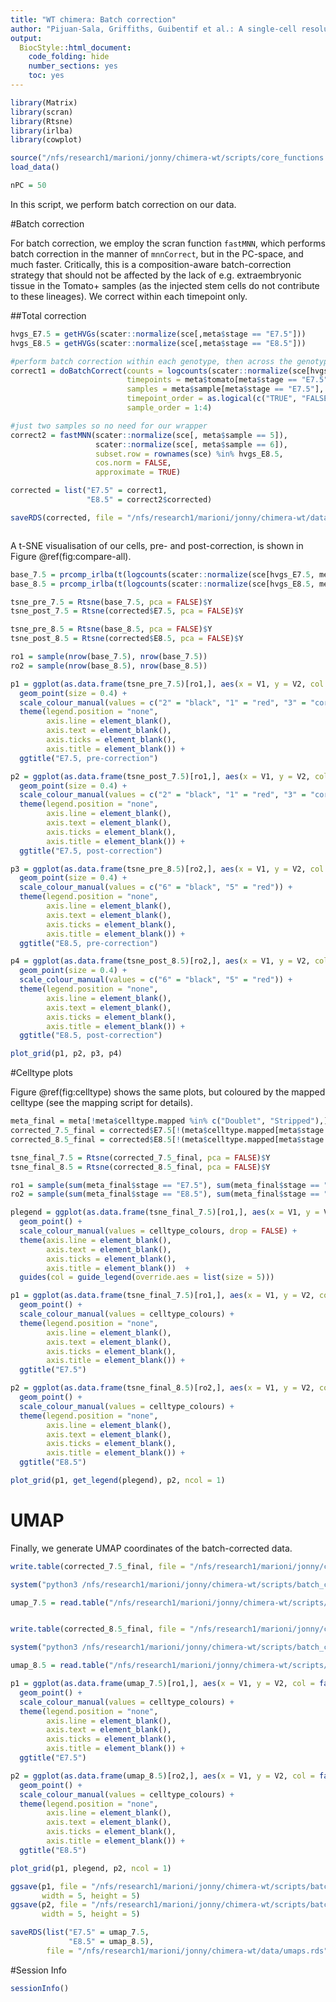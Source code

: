 ```yaml
---
title: "WT chimera: Batch correction"
author: "Pijuan-Sala, Griffiths, Guibentif et al.: A single-cell resolution molecular roadmap from mouse gastrulation to early organogenesis."
output:
  BiocStyle::html_document:
    code_folding: hide
    number_sections: yes
    toc: yes  
---
```



```r
library(Matrix)
library(scran)
library(Rtsne)
library(irlba)
library(cowplot)

source("/nfs/research1/marioni/jonny/chimera-wt/scripts/core_functions.R")
load_data()

nPC = 50


```

In this script, we perform batch correction on our data.


#Batch correction

For batch correction, we employ the scran function `fastMNN`, which performs batch correction in the manner of `mnnCorrect`, but in the PC-space, and much faster. Critically, this is a composition-aware batch-correction strategy that should not be affected by the lack of e.g. extraembryonic tissue in the Tomato+ samples (as the injected stem cells do not contribute to these lineages). We correct within each timepoint only.

##Total correction

```r

hvgs_E7.5 = getHVGs(scater::normalize(sce[,meta$stage == "E7.5"]))
hvgs_E8.5 = getHVGs(scater::normalize(sce[,meta$stage == "E8.5"]))

#perform batch correction within each genotype, then across the genotypes
correct1 = doBatchCorrect(counts = logcounts(scater::normalize(sce[hvgs_E7.5, meta$stage == "E7.5"])), 
                          timepoints = meta$tomato[meta$stage == "E7.5"], 
                          samples = meta$sample[meta$stage == "E7.5"], 
                          timepoint_order = as.logical(c("TRUE", "FALSE")), 
                          sample_order = 1:4)

```

```r
#just two samples so no need for our wrapper
correct2 = fastMNN(scater::normalize(sce[, meta$sample == 5]),
                   scater::normalize(sce[, meta$sample == 6]),
                   subset.row = rownames(sce) %in% hvgs_E8.5,
                   cos.norm = FALSE,
                   approximate = TRUE)

```

```r

corrected = list("E7.5" = correct1,
                 "E8.5" = correct2$corrected)

saveRDS(corrected, file = "/nfs/research1/marioni/jonny/chimera-wt/data/corrected_pcas.rds")



```

A t-SNE visualisation of our cells, pre- and post-correction, is shown in Figure \@ref(fig:compare-all).

```r

base_7.5 = prcomp_irlba(t(logcounts(scater::normalize(sce[hvgs_E7.5, meta$stage == "E7.5"]))), n = nPC)$x
base_8.5 = prcomp_irlba(t(logcounts(scater::normalize(sce[hvgs_E8.5, meta$stage == "E8.5"]))), n = nPC)$x

tsne_pre_7.5 = Rtsne(base_7.5, pca = FALSE)$Y
tsne_post_7.5 = Rtsne(corrected$E7.5, pca = FALSE)$Y

tsne_pre_8.5 = Rtsne(base_8.5, pca = FALSE)$Y
tsne_post_8.5 = Rtsne(corrected$E8.5, pca = FALSE)$Y

ro1 = sample(nrow(base_7.5), nrow(base_7.5))
ro2 = sample(nrow(base_8.5), nrow(base_8.5))

p1 = ggplot(as.data.frame(tsne_pre_7.5)[ro1,], aes(x = V1, y = V2, col = factor(meta$sample[meta$stage == "E7.5"][ro1]))) +
  geom_point(size = 0.4) +
  scale_colour_manual(values = c("2" = "black", "1" = "red", "3" = "coral", "4" = "darkgrey")) +
  theme(legend.position = "none",
        axis.line = element_blank(),
        axis.text = element_blank(),
        axis.ticks = element_blank(),
        axis.title = element_blank()) +
  ggtitle("E7.5, pre-correction")

p2 = ggplot(as.data.frame(tsne_post_7.5)[ro1,], aes(x = V1, y = V2, col = factor(meta$sample[meta$stage == "E7.5"][ro1]))) +
  geom_point(size = 0.4) +
  scale_colour_manual(values = c("2" = "black", "1" = "red", "3" = "coral", "4" = "darkgrey")) +
  theme(legend.position = "none",
        axis.line = element_blank(),
        axis.text = element_blank(),
        axis.ticks = element_blank(),
        axis.title = element_blank()) +
  ggtitle("E7.5, post-correction")

p3 = ggplot(as.data.frame(tsne_pre_8.5)[ro2,], aes(x = V1, y = V2, col = factor(meta$sample[meta$stage == "E8.5"][ro2]))) +
  geom_point(size = 0.4) +
  scale_colour_manual(values = c("6" = "black", "5" = "red")) +
  theme(legend.position = "none",
        axis.line = element_blank(),
        axis.text = element_blank(),
        axis.ticks = element_blank(),
        axis.title = element_blank()) +
  ggtitle("E8.5, pre-correction")

p4 = ggplot(as.data.frame(tsne_post_8.5)[ro2,], aes(x = V1, y = V2, col = factor(meta$sample[meta$stage == "E8.5"][ro2]))) +
  geom_point(size = 0.4) +
  scale_colour_manual(values = c("6" = "black", "5" = "red")) +
  theme(legend.position = "none",
        axis.line = element_blank(),
        axis.text = element_blank(),
        axis.ticks = element_blank(),
        axis.title = element_blank()) +
  ggtitle("E8.5, post-correction")

plot_grid(p1, p2, p3, p4)

```


#Celltype plots

Figure \@ref(fig:celltype) shows the same plots, but coloured by the mapped celltype (see the mapping script for details).

```r

meta_final = meta[!meta$celltype.mapped %in% c("Doublet", "Stripped"),]
corrected_7.5_final = corrected$E7.5[!(meta$celltype.mapped[meta$stage == "E7.5"] %in% c("Doublet", "Stripped")),]
corrected_8.5_final = corrected$E8.5[!(meta$celltype.mapped[meta$stage == "E8.5"] %in% c("Doublet", "Stripped")),]

tsne_final_7.5 = Rtsne(corrected_7.5_final, pca = FALSE)$Y
tsne_final_8.5 = Rtsne(corrected_8.5_final, pca = FALSE)$Y

ro1 = sample(sum(meta_final$stage == "E7.5"), sum(meta_final$stage == "E7.5"))
ro2 = sample(sum(meta_final$stage == "E8.5"), sum(meta_final$stage == "E8.5"))

plegend = ggplot(as.data.frame(tsne_final_7.5)[ro1,], aes(x = V1, y = V2, col = factor(meta_final$celltype.mapped[meta_final$stage == "E7.5"][ro1], levels = names(celltype_colours), ordered = TRUE))) +
  geom_point() +
  scale_colour_manual(values = celltype_colours, drop = FALSE) +
  theme(axis.line = element_blank(),
        axis.text = element_blank(),
        axis.ticks = element_blank(),
        axis.title = element_blank())  +
  guides(col = guide_legend(override.aes = list(size = 5)))

p1 = ggplot(as.data.frame(tsne_final_7.5)[ro1,], aes(x = V1, y = V2, col = factor(meta_final$celltype.mapped[meta_final$stage == "E7.5"][ro1], levels = names(celltype_colours), ordered = TRUE))) +
  geom_point() +
  scale_colour_manual(values = celltype_colours) +
  theme(legend.position = "none",
        axis.line = element_blank(),
        axis.text = element_blank(),
        axis.ticks = element_blank(),
        axis.title = element_blank()) +
  ggtitle("E7.5")

p2 = ggplot(as.data.frame(tsne_final_8.5)[ro2,], aes(x = V1, y = V2, col = factor(meta_final$celltype.mapped[meta_final$stage == "E8.5"][ro2], levels = names(celltype_colours), ordered = TRUE))) +
  geom_point() +
  scale_colour_manual(values = celltype_colours) +
  theme(legend.position = "none",
        axis.line = element_blank(),
        axis.text = element_blank(),
        axis.ticks = element_blank(),
        axis.title = element_blank()) +
  ggtitle("E8.5")

plot_grid(p1, get_legend(plegend), p2, ncol = 1)


```

# UMAP

Finally, we generate UMAP coordinates of the batch-corrected data.

```r

write.table(corrected_7.5_final, file = "/nfs/research1/marioni/jonny/chimera-wt/scripts/batch_correct/scanpy_input.tab", sep = "\t", row.names = FALSE, col.names = FALSE, quote = FALSE)

system("python3 /nfs/research1/marioni/jonny/chimera-wt/scripts/batch_correct/umap.py")

umap_7.5 = read.table("/nfs/research1/marioni/jonny/chimera-wt/scripts/batch_correct/scanpy_output.tab", sep = "\t", header = FALSE)


write.table(corrected_8.5_final, file = "/nfs/research1/marioni/jonny/chimera-wt/scripts/batch_correct/scanpy_input.tab", sep = "\t", row.names = FALSE, col.names = FALSE, quote = FALSE)

system("python3 /nfs/research1/marioni/jonny/chimera-wt/scripts/batch_correct/umap.py")

umap_8.5 = read.table("/nfs/research1/marioni/jonny/chimera-wt/scripts/batch_correct/scanpy_output.tab", sep = "\t", header = FALSE)

```

```r

p1 = ggplot(as.data.frame(umap_7.5)[ro1,], aes(x = V1, y = V2, col = factor(meta_final$celltype.mapped[meta_final$stage == "E7.5"][ro1], levels = names(celltype_colours), ordered = TRUE))) +
  geom_point() +
  scale_colour_manual(values = celltype_colours) +
  theme(legend.position = "none",
        axis.line = element_blank(),
        axis.text = element_blank(),
        axis.ticks = element_blank(),
        axis.title = element_blank()) +
  ggtitle("E7.5")

p2 = ggplot(as.data.frame(umap_8.5)[ro2,], aes(x = V1, y = V2, col = factor(meta_final$celltype.mapped[meta_final$stage == "E8.5"][ro2], levels = names(celltype_colours), ordered = TRUE))) +
  geom_point() +
  scale_colour_manual(values = celltype_colours) +
  theme(legend.position = "none",
        axis.line = element_blank(),
        axis.text = element_blank(),
        axis.ticks = element_blank(),
        axis.title = element_blank()) +
  ggtitle("E8.5")

plot_grid(p1, plegend, p2, ncol = 1)

ggsave(p1, file = "/nfs/research1/marioni/jonny/chimera-wt/scripts/batch_correct/umap_7.5.pdf",
       width = 5, height = 5)
ggsave(p2, file = "/nfs/research1/marioni/jonny/chimera-wt/scripts/batch_correct/umap_8.5.pdf",
       width = 5, height = 5)

saveRDS(list("E7.5" = umap_7.5,
             "E8.5" = umap_8.5),
        file = "/nfs/research1/marioni/jonny/chimera-wt/data/umaps.rds")

```


#Session Info
```r
sessionInfo()
```
